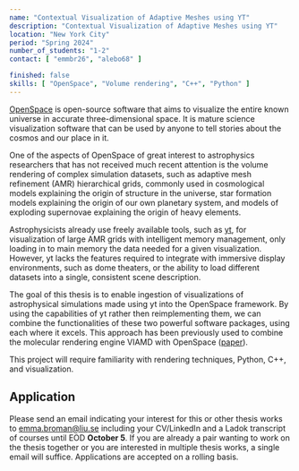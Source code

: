 ```yaml
---
name: "Contextual Visualization of Adaptive Meshes using YT"
description: "Contextual Visualization of Adaptive Meshes using YT"
location: "New York City"
period: "Spring 2024"
number_of_students: "1-2"
contact: [ "emmbr26", "alebo68" ]

finished: false
skills: [ "OpenSpace", "Volume rendering", "C++", "Python" ]
---
```


[OpenSpace](https://openspaceproject.com) is open-source software that aims to visualize the entire known universe in accurate three-dimensional space.  It is mature science visualization software that can be used by anyone to tell stories about the cosmos and our place in it.

One of the aspects of OpenSpace of great interest to astrophysics researchers that has not received much recent attention is the volume rendering of complex simulation datasets, such as adaptive mesh refinement (AMR) hierarchical grids, commonly used in cosmological models explaining the origin of structure in the universe, star formation models explaining the origin of our own planetary system, and models of exploding supernovae explaining the origin of heavy elements.

Astrophysicists already use freely available tools, such as [yt](https://yt-project.org/), for visualization of large AMR grids with intelligent memory management, only loading in to main memory the data needed for a given visualization. However, yt lacks the features required to integrate with immersive display environments, such as dome theaters, or the ability to load different datasets into a single, consistent scene description.

The goal of this thesis is to enable ingestion of visualizations of astrophysical simulations made using yt into the OpenSpace framework.  By using the capabilities of yt rather then reimplementing them, we can combine the functionalities of these two powerful software packages, using each where it excels.  This approach has been previously used to combine the molecular rendering engine VIAMD with OpenSpace ([paper](https://www.diva-portal.org/smash/get/diva2:1754819/FULLTEXT01.pdf)).

This project will require familiarity with rendering techniques, Python, C++, and visualization.

## Application
Please send an email indicating your interest for this or other thesis works to [emma.broman@liu.se](mailto:emma.broman@liu.se) including your CV/LinkedIn and a Ladok transcript of courses until EOD **October 5**. If you are already a pair wanting to work on the thesis together or you are interested in multiple thesis works, a single email will suffice.
Applications are accepted on a rolling basis.
